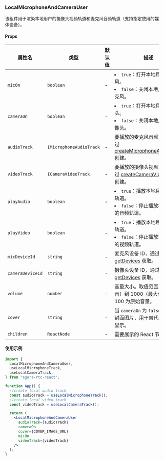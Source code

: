 ### LocalMicrophoneAndCameraUser

该组件用于渲染本地用户的摄像头视频轨道和麦克风音频轨道（支持指定使用的媒体设备）。

#### Props

| 属性名           | 类型                    | 默认值 | 描述                                                                                                                                                                                                       |
| ---------------- | ----------------------- | ------ | ---------------------------------------------------------------------------------------------------------------------------------------------------------------------------------------------------------- |
| `micOn`          | `boolean`               | -      | <li>`true`：打开本地用户的麦克风。</li><li>`false`：关闭本地用户的麦克风。</li>                                                                                                                            |
| `cameraOn`       | `boolean`               | -      | <li>`true`：打开本地用户的摄像头。</li><li>`false`：关闭本地用户的摄像头。</li>                                                                                                                            |
| `audioTrack`     | `IMicrophoneAudioTrack` | -      | 要播放的麦克风音频轨道。通过 [createMicrophoneAudioTrack](https://docportal.shengwang.cn/cn/live-streaming-premium-4.x/API%20Reference/web_ng/interfaces/iagorartc.html#createmicrophoneaudiotrack) 创建。 |
| `videoTrack`     | `ICameraVideoTrack`     | -      | 要播放的摄像头视频轨道。通过 [createCameraVideoTrack](https://docportal.shengwang.cn/cn/live-streaming-premium-4.x/API%20Reference/web_ng/interfaces/iagorartc.html#createcameravideotrack) 创建。         |
| `playAudio`      | `boolean`               | -      | <li>`true`：播放本地用户的音频轨道。</li><li>`false`：停止播放本地用户的音频轨道。</li>                                                                                                                    |
| `playVideo`      | `boolean`               | -      | <li>`true`：播放本地用户的视频轨道。</li><li>`false`：停止播放本地用户的视频轨道。</li>                                                                                                                    |
| `micDeviceId`    | `string`                | -      | 麦克风设备 ID，通过 [getDevices](https://docportal.shengwang.cn/cn/live-streaming-premium-4.x/API%20Reference/web_ng/interfaces/iagorartc.html#getdevices) 获取。                                          |
| `cameraDeviceId` | `string`                | -      | 摄像头设备 ID，通过 [getDevices](https://docportal.shengwang.cn/cn/live-streaming-premium-4.x/API%20Reference/web_ng/interfaces/iagorartc.html#getdevices) 获取。                                          |
| `volume`         | `number`                | -      | 音量大小。取值范围从 0（静音）到 1000（最大音量）。100 为原始音量。                                                                                                                                        |
| `cover`          | `string`                | -      | 当 `cameraOn` 为 `false` 时渲染的封面图片，用于替代视频画面显示。                                                                                                                                          |
| `children`       | `ReactNode`             | -      | 需要展示的 React 节点。                                                                                                                                                                                    |

#### 使用示例

```jsx
import {
  LocalMicrophoneAndCameraUser,
  useLocalMicrophoneTrack,
  useLocalCameraTrack,
} from "agora-rtc-react";

function App() {
  //create local audio track
  const audioTrack = useLocalMicrophoneTrack();
  //create local video track
  const videoTrack = useLocalCameraTrack();

  return (
    <LocalMicrophoneAndCameraUser
      audioTrack={audioTrack}
      cameraOn
      cover={COVER_IMAGE_URL}
      micOn
      videoTrack={videoTrack}
    />
  );
}
```

